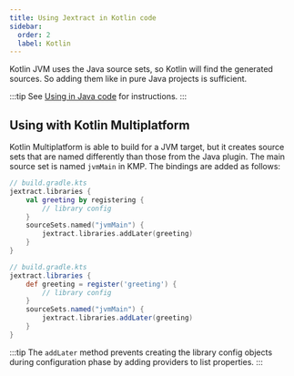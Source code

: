 ```yaml
---
title: Using Jextract in Kotlin code
sidebar:
  order: 2
  label: Kotlin
---
```


Kotlin JVM uses the Java source sets, so Kotlin will find the generated sources.
So adding them like in pure Java projects is sufficient.

:::tip
See [Using in Java code](../java/) for instructions.
:::

## Using with Kotlin Multiplatform

Kotlin Multiplatform is able to build for a JVM target, but it creates source sets that are named differently than those from the Java plugin.
The main source set is named `jvmMain` in KMP.
The bindings are added as follows:

<Tabs syncKey="dsl">
<TabItem label="Kotlin">

```kts {6-8}
// build.gradle.kts
jextract.libraries {
    val greeting by registering {
        // library config
    }
    sourceSets.named("jvmMain") {
        jextract.libraries.addLater(greeting)
    }
}
```

</TabItem>
<TabItem label="Groovy">

```groovy {6-8}
// build.gradle.kts
jextract.libraries {
    def greeting = register('greeting') {
        // library config
    }
    sourceSets.named("jvmMain") {
        jextract.libraries.addLater(greeting)
    }
}
```

</TabItem>
</Tabs>

:::tip
The `addLater` method prevents creating the library config objects during configuration phase by adding providers to list properties.
:::
